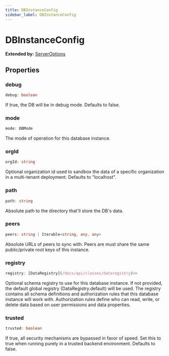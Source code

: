 ```yaml
---
title: DBInstanceConfig
sidebar_label: DBInstanceConfig
---
```


# DBInstanceConfig

**Extended by:** [ServerOptions](/docs/api/interfaces/serveroptions)

## Properties

### debug

```typescript
debug: boolean
```

If true, the DB will be in debug mode.
Defaults to false.

### mode

```typescript
mode: DBMode
```

The mode of operation for this database instance.

### orgId

```typescript
orgId: string
```

Optional organization id used to sandbox the data of a specific
organization in a multi-tenant deployment. Defaults to "localhost".

### path

```typescript
path: string
```

Absolute path to the directory that'll store the DB's data.

### peers

```typescript
peers: string | Iterable<string, any, any>
```

Absolute URLs of peers to sync with. Peers are must share the same
public/private root keys of this instance.

### registry

```typescript
registry: [DataRegistry](/docs/api/classes/dataregistry)<>
```

Optional schema registry to use for this database instance.
If not provided, the default global registry (DataRegistry.default) will
be used. The registry contains all schema definitions and authorization
rules that this database instance will work with. Authorization rules
define who can read, write, or delete data based on user permissions and
data properties.

### trusted

```typescript
trusted: boolean
```

If true, all security mechanisms are bypassed in favor of speed.
Set this to true when running purely in a trusted backend environment.
Defaults to false.

